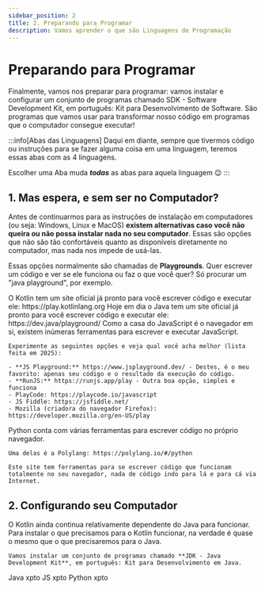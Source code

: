 ```yaml
---
sidebar_position: 2
title: 2. Preparando para Programar
description: Vamos aprender o que são Linguagens de Programação
---
```



# Preparando para Programar

Finalmente, vamos nos preparar para programar: vamos instalar e configurar um conjunto de programas chamado SDK - Software Development Kit, em português: Kit para Desenvolvimento de Software. São programas que vamos usar para transformar nosso código em programas que o computador consegue executar!

:::info[Abas das Linguagens]
Daqui em diante, sempre que tivermos código ou instruções para se fazer alguma coisa em uma linguagem, teremos essas abas com as 4 linguagens.

Escolher uma Aba muda **_todas_** as abas para aquela linguagem :wink:
:::

## 1. Mas espera, e sem ser no Computador?

Antes de continuarmos para as instruções de instalação em computadores (ou seja: Windows, Linux e MacOS) **existem alternativas caso você não queira ou não possa instalar nada no seu computador**. Essas são opções que não são tão confortáveis quanto as disponíveis diretamente no computador, mas nada nos impede de usá-las.

Essas opções normalmente são chamadas de **Playgrounds**. Quer escrever um código e ver se ele funciona ou faz o que você quer? Só procurar um "java playground", por exemplo.

<LangTabs>
  <kotlin>
    O Kotlin tem um site oficial já pronto para você escrever código e executar ele: https://play.kotlinlang.org
  </kotlin>
  <java>
    Hoje em dia o Java tem um site oficial já pronto para você escrever código e executar ele: https://dev.java/playground/
  </java>
  <javaScript>
    Como a casa do JavaScript é o navegador em si, existem inúmeras ferramentas para escrever e executar JavaScript.

    Experimente as seguintes opções e veja qual você acha melhor (lista feita em 2025):

    - **JS Playground:** https://www.jsplayground.dev/ - Destes, é o meu favorito: apenas seu código e o resultado da execução do código.
    - **RunJS:** https://runjs.app/play - Outra boa opção, simples e funciona
    - PlayCode: https://playcode.io/javascript
    - JS Fiddle: https://jsfiddle.net/
    - Mozilla (criadora do navegador Firefox): https://developer.mozilla.org/en-US/play
  </javaScript>
  <python>
    Python conta com várias ferramentas para escrever código no próprio navegador.

    Uma delas é a Polylang: https://polylang.io/#/python

    Este site tem ferramentas para se escrever código que funcionam totalmente no seu navegador, nada de código indo para lá e para cá via Internet.
  </python>
</LangTabs>

## 2. Configurando seu Computador

<LangTabs>
  <kotlin>
    O Kotlin ainda continua relativamente dependente do Java para funcionar.
    Para instalar o que precisamos para o Kotlin funcionar, na verdade é quase o mesmo
    que o que precisaremos para o Java.

    Vamos instalar um conjunto de programas chamado **JDK - Java Development Kit**, em português: Kit para Desenvolvimento em Java.
  </kotlin>
  <java>Java xpto</java>
  <javaScript>JS xpto</javaScript>
  <python>Python xpto</python>
</LangTabs>
